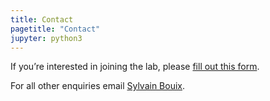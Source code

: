 ```yaml
---
title: Contact
pagetitle: "Contact"
jupyter: python3
---
```



If you’re interested in joining the lab, please [fill out this form](https://docs.google.com/forms/d/e/1FAIpQLSfUGxxQXknK1EXk4omb1Iyi5yVZHz5zsrpesy027biK0POcrg/viewform){target="_blank"}.

For all other enquiries email [Sylvain Bouix](mailto:sylvain.bouix@etsmtl.ca){target="_blank"}.
